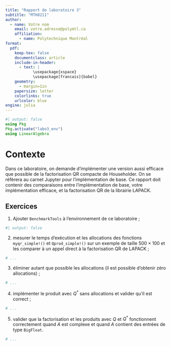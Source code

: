 ```yaml
---
title: "Rapport de laboratoire 3"
subtitle: "MTH8211"
author:
  - name: Votre nom
    email: votre.adresse@polymtl.ca
    affiliation:
      - name: Polytechnique Montréal
format:
  pdf:
    keep-tex: false
    documentclass: article
    include-in-header:
      - text: |
            \usepackage{xspace}
            \usepackage[francais]{babel}
    geometry:
      - margin=1in
    papersize: letter
    colorlinks: true
    urlcolor: blue
engine: julia
---
```


```julia
#| output: false
using Pkg
Pkg.activate("labo3_env")
using LinearAlgebra
```

# Contexte

Dans ce laboratoire, on demande d'implémenter une version aussi efficace que possible de la factorisation QR compacte de Householder.
On se réfèrera au carnet Jupyter pour l'implémentation de base.
Ce rapport doit contenir des comparaisons entre l'implémentation de base, votre implémentation efficace, et la factorisation QR de la librairie LAPACK.

## Exercices

1. Ajouter `BenchmarkTools` à l'environnement de ce laboratoire ;

```julia
#| output: false
```

2. mesurer le temps d'exécution et les allocations des fonctions `myqr_simple!()` et `Qprod_simple!()` sur un exemple de taille $500 \times 100$ et les comparer à un appel direct à la factorisation QR de LAPACK ;

```julia
# ...
```

3. éliminer autant que possible les allocations (il est possible d'obtenir zéro allocations) ;

```julia
# ...
```

4. implémenter le produit avec $Q^*$ sans allocations et valider qu'il est correct ;

```julia
# ...
```

5. valider que la factorisation et les produits avec $Q$ et $Q^*$ fonctionnent correctement quand $A$ est complexe et quand $A$ contient des entrées de type `BigFloat`.

```julia
# ...
```